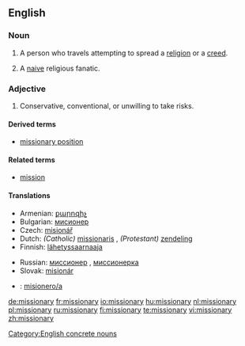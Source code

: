 {{wikipedia}}
==English==

===Noun===
{{en-noun|missionar|ies}}

# A person who travels attempting to spread a [[religion]] or a [[creed]].
# {{pejorative}} A [[naive]] religious fanatic.

===Adjective===

# Conservative, conventional, or unwilling to take risks.

====Derived terms====
*[[missionary position]]

====Related terms====
* [[mission]]

====Translations====
{{trans-top|person traveling to spread a religion}}
*Armenian: [[քարոզիչ]]
*Bulgarian: [[мисионер]] {{m}}
*Czech: [[misionář]] {{m}}
*Dutch: ''(Catholic)'' [[missionaris]] {{m}}, ''(Protestant)'' [[zendeling]] {{m}}
*Finnish: [[lähetyssaarnaaja]]
{{trans-mid}}
*Russian: [[миссионер]] {{m}}, [[миссионерка]] {{f}}
*Slovak: [[misionár]] {{m}}
*{{ttbc|Spanish}}: [[misionero/a]]
{{trans-bottom}}

[[Category:English concrete nouns]]

[[de:missionary]]
[[fr:missionary]]
[[io:missionary]]
[[hu:missionary]]
[[nl:missionary]]
[[pl:missionary]]
[[ru:missionary]]
[[fi:missionary]]
[[te:missionary]]
[[vi:missionary]]
[[zh:missionary]]